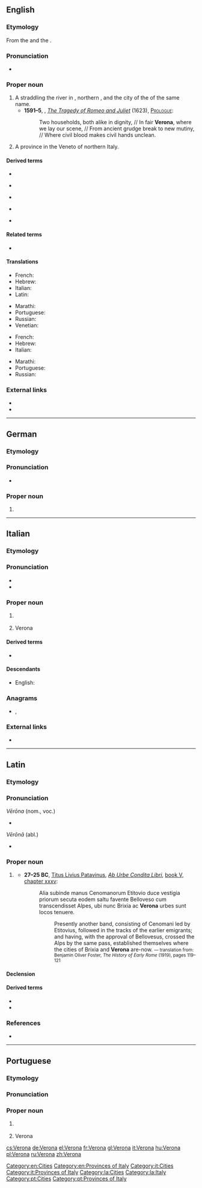 {{also|Veròna}}
==English==

===Etymology===
From the {{etyl|it|en}} {{term|Verona|lang=it}} and the {{etyl|la|en}} {{term|Vērōna|lang=la}}.

===Pronunciation===
* {{a|RP}} {{IPA|/vɪˈɹəʊnə/|lang=en}}

===Proper noun===
{{en-proper noun}}

# A {{l/en|city}} straddling the river {{l/en|Adige}} in {{l/en|Veneto}}, northern {{l/en|Italy}}, and the {{l/en|capital}} city of the {{l/en|province}} of the same name.
#* '''1591–5''', {{w|William Shakespeare}}, ''[[w:Romeo and Juliet|The Tragedy of Romeo and Juliet]]'' (1623), [[s:The Tragedy of Romeo and Juliet#PROLOGUE|<span style="font-variant:small-caps">Prologue</span>]]:
#*: Two households, both alike in dignity, // In fair '''Verona''', where we lay our scene, // From ancient grudge break to new mutiny, // Where civil blood makes civil hands unclean.
# A province in the Veneto {{l/en|region}} of northern Italy.

====Derived terms====
{{top5}}
* {{l/en|Verona brown}}
{{mid5}}
* {{l/en|Verona earth}}
{{mid5}}
* {{l/en|Verona green}}
{{mid5}}
* {{l/en|Verona serge}}
{{mid5}}
* {{l/en|Veronian}}
{{bottom}}

====Related terms====
* {{l/en|Veronese}}

====Translations====
{{trans-top|city straddling the river Adige in Veneto, northern Italy}}
* French: {{t+|fr|Vérone|f}}
* Hebrew: {{t|he|ורונה|f}}
* Italian: {{t+|it|Verona|f}}
* Latin: {{t|la|Vērōna|f}}
{{trans-mid}}
* Marathi: {{t|mr|वेरोना|tr=veronā|sc=Deva}}
* Portuguese: {{t|pt|Verona|f}}
* Russian: {{t+|ru|Верона|f|tr=Veróna}}
* Venetian: {{t|vec|Veròna}}
{{trans-bottom}}

{{trans-top|province in the Veneto region of northern Italy}}
* French: {{t+|fr|Vérone|f}}
* Hebrew: {{t|he|ורונה|f}}
* Italian: {{t+|it|Verona|f}}
{{trans-mid}}
* Marathi: {{t|mr|वेरोना|tr=veronā|sc=Deva}}
* Portuguese: {{t|pt|Verona|f}}
* Russian: {{t+|ru|Верона|f|tr=Veróna}}
{{trans-bottom}}

[[Category:en:Cities]]
[[Category:en:Provinces of Italy]]

===External links===
* {{pedia|2=Verona (city)}}
* {{pedia|Province of Verona|Verona (province)}}

----

==German==

===Etymology===
{{contraction of|Veronika|lang=de}}

===Pronunciation===
* {{IPA|/veˈʁoːna/|lang=de}}

===Proper noun===
{{de-proper noun|f}}

# {{given name|female|lang=de}}

----

==Italian==

===Etymology===
{{rfe|lang=it|From the {{etyl|la|it}} {{term|Vērōna|lang=la}}?}}

===Pronunciation===
* {{IPA|/veˈroːna/|lang=it}}
* {{audio|It-Verona.ogg|Audio|lang=it}}

===Proper noun===
{{it-proper noun|g=f}}

# {{l/en|Verona}} {{gloss|city|lang=it}}
# Verona {{gloss|province|lang=it}}

====Derived terms====
* {{l/it|veronese}}

====Descendants====
* English: {{l/en|Verona}}

===Anagrams===
* {{l/it|averno}}, {{l/it|Averno}}

===External links===
* {{pedia|lang=it}}

[[Category:it:Cities]]
[[Category:it:Provinces of Italy]]

----

==Latin==

===Etymology===
{{rfe|lang=la}}

===Pronunciation===
; ''Vērōna'' (nom., voc.)
* {{a|Classical}} {{IPA|/weːˈroː.na/|lang=la}}
; ''Vērōnā'' (abl.)
* {{a|Classical}} {{IPA|/weːˈroː.naː/|lang=la}}

===Proper noun===
{{la-proper noun|Vērōna||Vērōnae|f|first}}

# {{l/en|Verona}} {{gloss|a city in {{l/en|Transpadane Gaul}}, the birthplace of the poet {{w|Catullus}} and of {{w|Pliny the Elder}}|lang=la}}
#* '''27–25 BC''', [[w:Livy|Titus Livius Patavinus]], ''[[w:Ab urbe condita libri|Ab Urbe Condita Libri]]'', [http://www.perseus.tufts.edu/hopper/text?doc=Liv.+5+35&fromdoc=Perseus%3Atext%3A1999.02.0202 book V, chapter xxxv]:
#*: Alia subinde manus Cenomanorum<!-- Cenomanorum Glareanus: germanorum ω. --> Etitovio duce vestigia priorum secuta eodem saltu<!-- A.U.C. 363 --> favente Belloveso cum transcendisset Alpes, ubi nunc Brixia ac '''Verona''' urbes sunt locos tenuere.
#*:: Presently another band, consisting of Cenomani led by Etitovius, followed in the tracks of the earlier emigrants; and having, with the<!-- 391 B.C. --> approval of Bellovesus, crossed the Alps by the same pass, established themselves where the cities of Brixia and '''Verona''' are-now. <small>― translation from: Benjamin Oliver Foster, ''The History of Early Rome'' (1919), pages 119–121</small>

====Declension====
{{la-decl-1st-loc|num=sg|Vērōn}}

====Derived terms====
* {{l|la|Vērōnensis}}
* {{l|la|Vērōnenses}}

===References===
* {{R:L&S|Vērōna}}

[[Category:la:Cities]]
[[Category:la:Italy]]

----

==Portuguese==

===Etymology===
{{rfe|lang=pt}}

===Pronunciation===
{{rfp|lang=pt}}

===Proper noun===
{{pt-proper noun|f}}

# {{l/en|Verona}} {{gloss|city on the Adige and capital city of the province of the same name}}
# Verona {{gloss|province of Italy|lang=pt}}

[[Category:pt:Cities]]
[[Category:pt:Provinces of Italy]]

[[cs:Verona]]
[[de:Verona]]
[[el:Verona]]
[[fr:Verona]]
[[gl:Verona]]
[[it:Verona]]
[[hu:Verona]]
[[pl:Verona]]
[[ru:Verona]]
[[zh:Verona]]